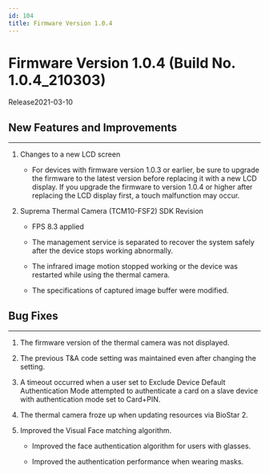 ```yaml
---
id: 104
title: Firmware Version 1.0.4
---
```


# Firmware Version 1.0.4 (Build No. 1.0.4_210303)

Release<Separator/>2021-03-10

## New Features and Improvements

---

1. Changes to a new LCD screen

    - For devices with firmware version 1.0.3 or earlier, be sure to upgrade the firmware to the latest version before replacing it with a new LCD display. If you upgrade the firmware to version 1.0.4 or higher after replacing the LCD display first, a touch malfunction may occur.

1. Suprema Thermal Camera (TCM10-FSF2) SDK Revision

    - FPS 8.3 applied

    - The management service is separated to recover the system safely after the device stops working abnormally.

    - The infrared image motion stopped working or the device was restarted while using the thermal camera.

    - The specifications of captured image buffer were modified.

## Bug Fixes

---

<BugLists>

1. The firmware version of the thermal camera was not displayed.

1. The previous T&A code setting was maintained even after changing the setting.

1. A timeout occurred when a user set to Exclude Device Default Authentication Mode attempted to authenticate a card on a slave device with authentication mode set to Card+PIN.

1. The thermal camera froze up when updating resources via BioStar 2.

1. Improved the Visual Face matching algorithm.

    - Improved the face authentication algorithm for users with glasses.

    - Improved the authentication performance when wearing masks.

</BugLists>